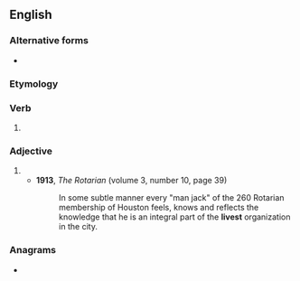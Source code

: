 ==English==

===Alternative forms===
* {{l|en|liv'st}} {{qualifier|obsolete}}

===Etymology===
{{suffix|en|live|est}}

===Verb===
{{head|en|verb form}}

# {{en-archaic second-person singular of|live}}

===Adjective===
{{head|en|superlative adjective}}

# {{en-superlative of|live}}
#* '''1913''', ''The Rotarian'' (volume 3, number 10, page 39)
#*: In some subtle manner every "man jack" of the 260 Rotarian membership of Houston feels, knows and reflects the knowledge that he is an integral part of the '''livest''' organization in the city.

===Anagrams===
* {{anagrams|en|a=eilstv|Levits|Vliets|vilest}}